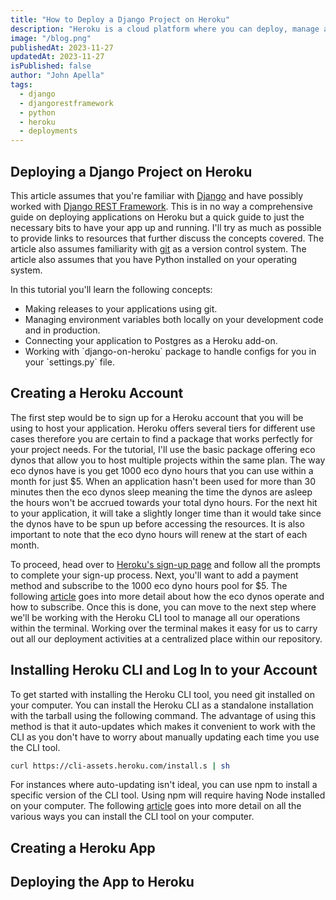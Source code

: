 ```yaml
---
title: "How to Deploy a Django Project on Heroku"
description: "Heroku is a cloud platform where you can deploy, manage and scale your applications. Heroku is fully managed meaning you don't have to care about maintaining your infrastructure which enhances developer productivity. It supports most of the mainstream programming languages so depending on your project you're likely sorted. It also supports multiple third-party add-ons which make scaling your application easier. In this article, I go over how to deploy a Django application on Heroku."
image: "/blog.png"
publishedAt: 2023-11-27
updatedAt: 2023-11-27
isPublished: false
author: "John Apella"
tags:
  - django
  - djangorestframework
  - python
  - heroku
  - deployments
---
```


<section>
<h2> Deploying a Django Project on Heroku</h2>

This article assumes that you're familiar with <a href="https://www.djangoproject.com/" className="text-blue-400">Django</a> and have possibly worked with <a href="https://www.django-rest-framework.org/" className="text-blue-400">Django REST Framework</a>. This is in no way a comprehensive guide on deploying applications on Heroku but a quick guide to just the necessary bits to have your app up and running. I'll try as much as possible to provide links to resources that further discuss the concepts covered. The article also assumes familiarity with [git](https://git-scm.com/) as a version control system. The article also assumes that you have Python installed on your operating system.

In this tutorial you'll learn the following concepts:

<ul className="list-disc">
  <li>Making releases to your applications using git.</li>
  <li>
    Managing environment variables both locally on your development code and in
    production.
  </li>
  <li>Connecting your application to Postgres as a Heroku add-on.</li>
  <li>
    Working with `django-on-heroku` package to handle configs for you in your
    `settings.py` file.
  </li>
</ul>

<h2 className="text-3xl">Creating a Heroku Account</h2>

The first step would be to sign up for a Heroku account that you will be using to
host your application. Heroku offers several tiers for different use cases therefore
you are certain to find a package that works perfectly for your project needs. For
the tutorial, I'll use the basic package offering eco dynos that allow you to host
multiple projects within the same plan. The way eco dynos have is you get 1000 eco
dyno hours that you can use within a month for just $5. When an application hasn't
been used for more than 30 minutes then the eco dynos sleep meaning the time the
dynos are asleep the hours won't be accrued towards your total dyno hours. For the
next hit to your application, it will take a slightly longer time than it would take
since the dynos have to be spun up before accessing the resources. It is also important
to note that the eco dyno hours will renew at the start of each month.

To proceed, head over to [Heroku's sign-up page](https://signup.heroku.com/) and follow all the prompts to complete your sign-up process. Next, you'll want to add a payment method and subscribe to the 1000 eco dyno hours pool for $5. The following [article](https://devcenter.heroku.com/articles/eco-dyno-hours#subscribing-to-the-eco-dynos-plan) goes into more detail about how the eco dynos operate and how to subscribe. Once this is done, you can move to the next step where we'll be working with the Heroku CLI tool to manage all our operations within the terminal. Working over the terminal makes it easy for us to carry out all our deployment activities at a centralized place within our repository.

<h2>Installing Heroku CLI and Log In to your Account</h2>
To get started with installing the Heroku CLI tool, you need git installed on your
computer. You can install the Heroku CLI as a standalone installation with the tarball
using the following command. The advantage of using this method is that it auto-updates
which makes it convenient to work with the CLI as you don't have to worry about manually
updating each time you use the CLI tool.

```bash
curl https://cli-assets.heroku.com/install.s | sh
```

For instances where auto-updating isn't ideal, you can use npm to install
a specific version of the CLI tool. Using npm will require having Node installed
on your computer. The following [article](https://devcenter.heroku.com/articles/heroku-cli) goes into more detail on all the various ways you can install the CLI tool on your computer.

<h2>Creating a Heroku App </h2>

<h2>Deploying the App to Heroku </h2>
</section>
